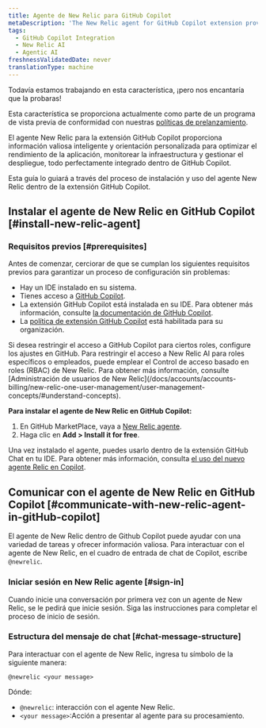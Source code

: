 ```yaml
---
title: Agente de New Relic para GitHub Copilot
metaDescription: 'The New Relic agent for GitHub Copilot extension provides intelligent insights and guidance tailored to optimize application performance, monitor infrastructure, and manage deployments—all seamlessly integrated within GitHub Copilot.'
tags:
  - GitHub Copilot Integration
  - New Relic AI
  - Agentic AI
freshnessValidatedDate: never
translationType: machine
---
```


<Callout title="avance">
  Todavía estamos trabajando en esta característica, ¡pero nos encantaría que la probaras!

  Esta característica se proporciona actualmente como parte de un programa de vista previa de conformidad con nuestras [políticas de prelanzamiento](/docs/licenses/license-information/referenced-policies/new-relic-pre-release-policy).
</Callout>

El agente New Relic para la extensión GitHub Copilot proporciona información valiosa inteligente y orientación personalizada para optimizar el rendimiento de la aplicación, monitorear la infraestructura y gestionar el despliegue, todo perfectamente integrado dentro de GitHub Copilot.

Esta guía lo guiará a través del proceso de instalación y uso del agente New Relic dentro de la extensión GitHub Copilot.

## Instalar el agente de New Relic en GitHub Copilot [#install-new-relic-agent]

### Requisitos previos [#prerequisites]

Antes de comenzar, cerciorar de que se cumplan los siguientes requisitos previos para garantizar un proceso de configuración sin problemas:

* Hay un IDE instalado en su sistema.
* Tienes acceso a [GitHub Copilot](https://github.com/features/copilot).
* La extensión GitHub Copilot está instalada en su IDE. Para obtener más información, consulte [la documentación de GitHub Copilot](https://docs.github.com/en/copilot/managing-copilot/configure-personal-settings/installing-the-github-copilot-extension-in-your-environment).
* La [política de extensión GitHub Copilot](https://docs.github.com/en/enterprise-cloud@latest/copilot/managing-copilot/managing-github-copilot-in-your-organization/managing-policies-for-copilot-in-your-organization#setting-a-policy-for-github-copilot-extensions-in-your-organization) está habilitada para su organización.

<Callout variant="tip" title="consejo">
  Si desea restringir el acceso a GitHub Copilot para ciertos roles, configure los ajustes en GitHub. Para restringir el acceso a New Relic AI para roles específicos o empleados, puede emplear el Control de acceso basado en roles (RBAC) de New Relic. Para obtener más información, consulte [Administración de usuarios de New Relic](/docs/accounts/accounts-billing/new-relic-one-user-management/user-management-concepts/#understand-concepts).
</Callout>

**Para instalar el agente de New Relic en GitHub Copilot:**

1. En GitHub MarketPlace, vaya a [New Relic agente](https://github.com/marketplace/newrelic-copilot-extension).
2. Haga clic en **Add &gt; Install it for free**.

Una vez instalado el agente, puedes usarlo dentro de la extensión GitHub Chat en tu IDE. Para obtener más información, consulta [el uso del nuevo agente Relic en Copilot](#communicate-with-new-relic-agent-in-gitHub-copilot).

## Comunicar con el agente de New Relic en GitHub Copilot [#communicate-with-new-relic-agent-in-gitHub-copilot]

El agente de New Relic dentro de Github Copilot puede ayudar con una variedad de tareas y ofrecer información valiosa. Para interactuar con el agente de New Relic, en el cuadro de entrada de chat de Copilot, escribe `@newrelic`.

### Iniciar sesión en New Relic agente [#sign-in]

Cuando inicie una conversación por primera vez con un agente de New Relic, se le pedirá que inicie sesión. Siga las instrucciones para completar el proceso de inicio de sesión.

### Estructura del mensaje de chat [#chat-message-structure]

Para interactuar con el agente de New Relic, ingresa tu símbolo de la siguiente manera:

`@newrelic <your message>`

Dónde:

* `@newrelic`: interacción con el agente New Relic.
* `<your message>`:Acción a presentar al agente para su procesamiento.